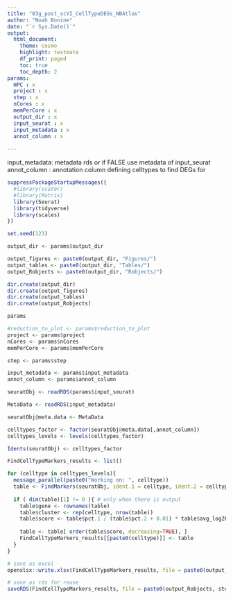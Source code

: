 ```yaml
---
title: "03g_post_scVI_CellTypeDEGs_NBAtlas"
author: "Noah Bonine"
date: "`r Sys.Date()`"
output: 
  html_document:
    theme: cosmo
    highlight: textmate
    df_print: paged
    toc: true
    toc_depth: 2
params:
  HPC : x
  project : x
  step : x
  nCores : x
  memPerCore : x
  output_dir : x
  input_seurat : x
  input_metadata : x
  annot_column : x
  
---
```


input_metadata: metadata rds or if FALSE use metadata of input_seurat
annot_column : annotation column defining celltypes to find DEGs for

```r
suppressPackageStartupMessages({
  #library(scater)
  #library(Matrix)
  library(Seurat)
  library(tidyverse)
  library(scales)
})
```
```r
set.seed(123)
```


```r
output_dir <- params$output_dir

output_figures <- paste0(output_dir, "Figures/")
output_tables <- paste0(output_dir, "Tables/")
output_Robjects <- paste0(output_dir, "Robjects/")

dir.create(output_dir)
dir.create(output_figures)
dir.create(output_tables)
dir.create(output_Robjects)
```

```r
params

#reduction_to_plot <- params$reduction_to_plot
project <- params$project
nCores <- params$nCores
memPerCore <- params$memPerCore

step <- params$step

input_metadata <- params$input_metadata
annot_column <- params$annot_column
```

```r
seuratObj <- readRDS(params$input_seurat)
```

```r
MetaData <- readRDS(input_metadata)

seuratObj@meta.data <- MetaData
```

```r
celltypes_factor <- factor(seuratObj@meta.data[,annot_column])
celltypes_levels <- levels(celltypes_factor)

Idents(seuratObj) <- celltypes_factor

FindCellTypeMarkers_results <- list()

for (celltype in celltypes_levels){
  message_parallel(paste0("Working on: ", celltype))
  table <- FindMarkers(seuratObj, ident.1 = celltype, ident.2 = celltypes_levels[celltypes_levels != celltype], logfc.threshold = 0, min.pct = 0)
  
  if ( dim(table)[1] != 0 ){ # only when there is output
    table$gene <- rownames(table)
    table$cluster <- rep(celltype, nrow(table))
    table$score <- table$pct.1 / (table$pct.2 + 0.01) * table$avg_log2FC
    
    table <- table[ order(table$score, decreasing=TRUE), ]
    FindCellTypeMarkers_results[[paste0(celltype)]] <- table
  }
}
```

```r
# save as excel
openxlsx::write.xlsx(FindCellTypeMarkers_results, file = paste0(output_tables, step, "_FindCellTypeMarkers_NoCutoff",  project,".xlsx"), overwrite = T)

# save as rds for reuse
saveRDS(FindCellTypeMarkers_results, file = paste0(output_Robjects, step, "_FindCellTypeMarkers_NoCutoff",  annot_column, "_", project,".rds"))
```

